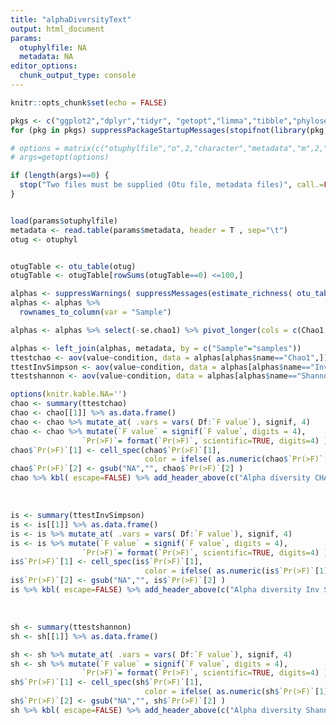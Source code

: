 ---
title: "alphaDiversityText"
output: html_document
params:
  otuphylfile: NA
  metadata: NA
editor_options: 
  chunk_output_type: console
---

```{r setup, include=FALSE}
knitr::opts_chunk$set(echo = FALSE)
```

```{r}
pkgs <- c("ggplot2","dplyr","tidyr", "getopt","limma","tibble","phyloseq","kableExtra")
for (pkg in pkgs) suppressPackageStartupMessages(stopifnot(library(pkg, quietly = TRUE, logical.return = TRUE, character.only = TRUE)))

# options = matrix(c("otuphylfile","o",2,"character","metadata","m",2,"character"), byrow = TRUE, ncol = 4)
# args=getopt(options)

if (length(args)==0) {
  stop("Two files must be supplied (Otu file, metadata files)", call.=FALSE)
}


load(params$otuphylfile)
metadata <- read.table(params$metadata, header = T , sep="\t")
otug <- otuphyl


otugTable <- otu_table(otug)
otugTable <- otugTable[rowSums(otugTable==0) <=100,]

alphas <- suppressWarnings( suppressMessages(estimate_richness( otu_table(otugTable), measures = c("Chao1","Shannon","InvSimpson") )))
alphas <- alphas %>%
  rownames_to_column(var = "Sample")

alphas <- alphas %>% select(-se.chao1) %>% pivot_longer(cols = c(Chao1,Shannon,InvSimpson)) %>% arrange(name,Sample)

alphas <- left_join(alphas, metadata, by = c("Sample"="samples"))
ttestchao <- aov(value~condition, data = alphas[alphas$name=="Chao1",])
ttestInvSimpson <- aov(value~condition, data = alphas[alphas$name=="InvSimpson",])
ttestshannon <- aov(value~condition, data = alphas[alphas$name=="Shannon",])

```

```{r eval=TRUE}
options(knitr.kable.NA='')
chao <- summary(ttestchao)
chao <- chao[[1]] %>% as.data.frame()
chao <- chao %>% mutate_at( .vars = vars( Df:`F value`), signif, 4)
chao <- chao %>% mutate(`F value` = signif(`F value`, digits = 4),
                `Pr(>F)`= format(`Pr(>F)`, scientific=TRUE, digits=4) )
chao$`Pr(>F)`[1] <- cell_spec(chao$`Pr(>F)`[1],
                              color = ifelse( as.numeric(chao$`Pr(>F)`[1])<= 0.05, "red","black") )
chao$`Pr(>F)`[2] <- gsub("NA","", chao$`Pr(>F)`[2] )
chao %>% kbl( escape=FALSE) %>% add_header_above(c("Alpha diversity CHAO1"=6)) %>% kable_paper("striped")
```

<br>

```{r}
is <- summary(ttestInvSimpson)
is <- is[[1]] %>% as.data.frame()
is <- is %>% mutate_at( .vars = vars( Df:`F value`), signif, 4)
is <- is %>% mutate(`F value` = signif(`F value`, digits = 4),
                `Pr(>F)`= format(`Pr(>F)`, scientific=TRUE, digits=4) )
is$`Pr(>F)`[1] <- cell_spec(is$`Pr(>F)`[1],
                              color = ifelse( as.numeric(is$`Pr(>F)`[1])<= 0.05, "red","black") )
is$`Pr(>F)`[2] <- gsub("NA","", is$`Pr(>F)`[2] )
is %>% kbl( escape=FALSE) %>% add_header_above(c("Alpha diversity Inv Simpson"=6)) %>% kable_paper("striped")

```

<br>

```{r}
sh <- summary(ttestshannon)
sh <- sh[[1]] %>% as.data.frame()

sh <- sh %>% mutate_at( .vars = vars( Df:`F value`), signif, 4)
sh <- sh %>% mutate(`F value` = signif(`F value`, digits = 4),
                `Pr(>F)`= format(`Pr(>F)`, scientific=TRUE, digits=4) )
sh$`Pr(>F)`[1] <- cell_spec(sh$`Pr(>F)`[1],
                              color = ifelse( as.numeric(sh$`Pr(>F)`[1])<= 0.05, "red","black") )
sh$`Pr(>F)`[2] <- gsub("NA","", sh$`Pr(>F)`[2] )
sh %>% kbl( escape=FALSE) %>% add_header_above(c("Alpha diversity Shannon"=6)) %>% kable_paper("striped")

```












